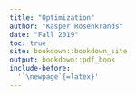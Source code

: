 ```yaml
--- 
title: "Optimization"
author: "Kasper Rosenkrands"
date: "Fall 2019"
toc: true
site: bookdown::bookdown_site
output: bookdown::pdf_book
include-before: 
  '`\newpage`{=latex}'
---
```


\newpage

<!-- # Introduction -->

<!-- This is a collection of the possible exam subjects at the optimization exam of the 2019 fall semester at Aalborg University. -->

<!-- \newpage -->